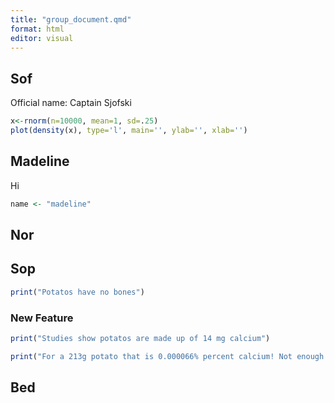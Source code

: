 ```yaml
---
title: "group_document.qmd"
format: html
editor: visual
---
```


## Sof

Official name: Captain Sjofski

```r

x<-rnorm(n=10000, mean=1, sd=.25)
plot(density(x), type='l', main='', ylab='', xlab='')
```

## Madeline

Hi

```r
name <- "madeline"
```

## Nor

## Sop

```r
print("Potatos have no bones")
```

### New Feature

```r
print("Studies show potatos are made up of 14 mg calcium")

print("For a 213g potato that is 0.000066% percent calcium! Not enough for bones...")
```

## Bed
